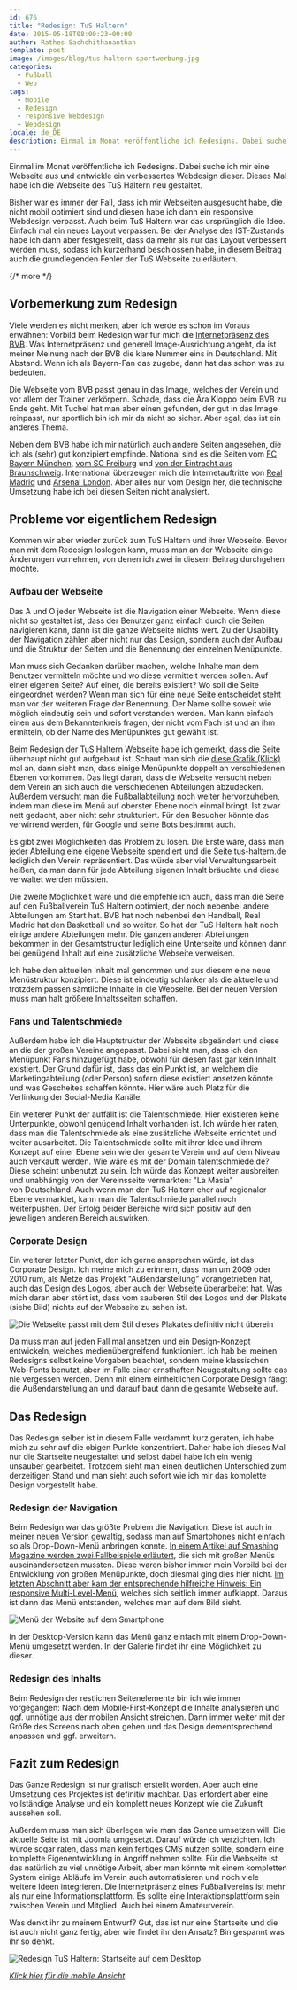 ```yaml
---
id: 676
title: "Redesign: TuS Haltern"
date: 2015-05-18T08:00:23+00:00
author: Rathes Sachchithananthan
template: post
image: /images/blog/tus-haltern-sportwerbung.jpg
categories:
  - Fußball
  - Web
tags:
  - Mobile
  - Redesign
  - responsive Webdesign
  - Webdesign
locale: de_DE
description: Einmal im Monat veröffentliche ich Redesigns. Dabei suche ich mir eine Webseite aus und entwickle ein verbessertes Webdesign dieser. Dieses Mal habe ich die Webseite des TuS Haltern neu gestaltet.
---
```


Einmal im Monat veröffentliche ich Redesigns. Dabei suche ich mir eine Webseite aus und entwickle ein verbessertes Webdesign dieser. Dieses Mal habe ich die Webseite des TuS Haltern neu gestaltet.

Bisher war es immer der Fall, dass ich mir Webseiten ausgesucht habe, die nicht mobil optimiert sind und diesen habe ich dann ein responsive Webdesign verpasst. Auch beim TuS Haltern war das ursprünglich die Idee. Einfach mal ein neues Layout verpassen. Bei der Analyse des IST-Zustands habe ich dann aber festgestellt, dass da mehr als nur das Layout verbessert werden muss, sodass ich kurzerhand beschlossen habe, in diesem Beitrag auch die grundlegenden Fehler der TuS Webseite zu erläutern.

{/* more */}

## Vorbemerkung zum Redesign

Viele werden es nicht merken, aber ich werde es schon im Voraus erwähnen: Vorbild beim Redesign war für mich die [Internetpräsenz des BVB](http://www.bvb.de/). Was Internetpräsenz und generell Image-Ausrichtung angeht, da ist meiner Meinung nach der BVB die klare Nummer eins in Deutschland. Mit Abstand. Wenn ich als Bayern-Fan das zugebe, dann hat das schon was zu bedeuten.

Die Webseite vom BVB passt genau in das Image, welches der Verein und vor allem der Trainer verkörpern. Schade, dass die Ära Kloppo beim BVB zu Ende geht. Mit Tuchel hat man aber einen gefunden, der gut in das Image reinpasst, nur sportlich bin ich mir da nicht so sicher. Aber egal, das ist ein anderes Thema.

Neben dem BVB habe ich mir natürlich auch andere Seiten angesehen, die ich als (sehr) gut konzipiert empfinde. National sind es die Seiten vom [FC Bayern München](http://www.fcbayern.de/de/index.php), [vom SC Freiburg](http://www.scfreiburg.com/) und [von der Eintracht aus Braunschweig](http://www.eintracht.com/start/). International überzeugen mich die Internetauftritte von [Real Madrid](http://www.realmadrid.com/) und [Arsenal London](http://www.arsenal.com/home). Aber alles nur vom Design her, die technische Umsetzung habe ich bei diesen Seiten nicht analysiert.

## Probleme vor eigentlichem Redesign

Kommen wir aber wieder zurück zum TuS Haltern und ihrer Webseite. Bevor man mit dem Redesign loslegen kann, muss man an der Webseite einige Änderungen vornehmen, von denen ich zwei in diesem Beitrag durchgehen möchte.

### Aufbau der Webseite

Das A und O jeder Webseite ist die Navigation einer Webseite. Wenn diese nicht so gestaltet ist, dass der Benutzer ganz einfach durch die Seiten navigieren kann, dann ist die ganze Webseite nichts wert. Zu der Usability der Navigation zählen aber nicht nur das Design, sondern auch der Aufbau und die Struktur der Seiten und die Benennung der einzelnen Menüpunkte.

Man muss sich Gedanken darüber machen, welche Inhalte man dem Benutzer vermitteln möchte und wo diese vermittelt werden sollen. Auf einer eigenen Seite? Auf einer, die bereits existiert? Wo soll die Seite eingeordnet werden? Wenn man sich für eine neue Seite entscheidet steht man vor der weiteren Frage der Benennung. Der Name sollte soweit wie möglich eindeutig sein und sofort verstanden werden. Man kann einfach einen aus dem Bekanntenkreis fragen, der nicht vom Fach ist und an ihm ermitteln, ob der Name des Menüpunktes gut gewählt ist.

Beim Redesign der TuS Haltern Webseite habe ich gemerkt, dass die Seite überhaupt nicht gut aufgebaut ist. Schaut man sich die [diese Grafik (Klick)](/images/blog/navigation-alt-tus-haltern.png) mal an, dann sieht man, dass einige Menüpunkte doppelt an verschiedenen Ebenen vorkommen. Das liegt daran, dass die Webseite versucht neben dem Verein an sich auch die verschiedenen Abteilungen abzudecken. Außerdem versucht man die Fußballabteilung noch weiter hervorzuheben, indem man diese im Menü auf oberster Ebene noch einmal bringt. Ist zwar nett gedacht, aber nicht sehr strukturiert. Für den Besucher könnte das verwirrend werden, für Google und seine Bots bestimmt auch.

Es gibt zwei Möglichkeiten das Problem zu lösen. Die Erste wäre, dass man jeder Abteilung eine eigene Webseite spendiert und die Seite tus-haltern.de lediglich den Verein repräsentiert. Das würde aber viel Verwaltungsarbeit heißen, da man dann für jede Abteilung eigenen Inhalt bräuchte und diese verwaltet werden müssten.

Die zweite Möglichkeit wäre und die empfehle ich auch, dass man die Seite auf den Fußballverein TuS Haltern optimiert, der noch nebenbei andere Abteilungen am Start hat. BVB hat noch nebenbei den Handball, Real Madrid hat den Basketball und so weiter. So hat der TuS Haltern halt noch einige andere Abteilungen mehr. Die ganzen anderen Abteilungen bekommen in der Gesamtstruktur lediglich eine Unterseite und können dann bei genügend Inhalt auf eine zusätzliche Webseite verweisen.

Ich habe den aktuellen Inhalt mal genommen und aus diesem eine neue Menüstruktur konzipiert. Diese ist eindeutig schlanker als die aktuelle und trotzdem passen sämtliche Inhalte in die Webseite. Bei der neuen Version muss man halt größere Inhaltsseiten schaffen.

### Fans und Talentschmiede

Außerdem habe ich die Hauptstruktur der Webseite abgeändert und diese an die der großen Vereine angepasst. Dabei sieht man, dass ich den Menüpunkt Fans hinzugefügt habe, obwohl für diesen fast gar kein Inhalt existiert. Der Grund dafür ist, dass das ein Punkt ist, an welchem die Marketingabteilung (oder Person) sofern diese existiert ansetzen könnte und was Gescheites schaffen könnte. Hier wäre auch Platz für die Verlinkung der Social-Media Kanäle.

Ein weiterer Punkt der auffällt ist die Talentschmiede. Hier existieren keine Unterpunkte, obwohl genügend Inhalt vorhanden ist. Ich würde hier raten, dass man die Talentschmiede als eine zusätzliche Webseite errichtet und weiter ausarbeitet. Die Talentschmiede sollte mit ihrer Idee und ihrem Konzept auf einer Ebene sein wie der gesamte Verein und auf dem Niveau auch verkauft werden. Wie wäre es mit der Domain talentschmiede.de? Diese scheint unbenutzt zu sein. Ich würde das Konzept weiter ausbreiten und unabhängig von der Vereinsseite vermarkten: "La Masia" von Deutschland. Auch wenn man den TuS Haltern eher auf regionaler Ebene vermarktet, kann man die Talentschmiede parallel noch weiterpushen. Der Erfolg beider Bereiche wird sich positiv auf den jeweiligen anderen Bereich auswirken.

### Corporate Design

Ein weiterer letzter Punkt, den ich gerne ansprechen würde, ist das Corporate Design. Ich meine mich zu erinnern, dass man um 2009 oder 2010 rum, als Metze das Projekt "Außendarstellung" vorangetrieben hat, auch das Design des Logos, aber auch der Webseite überarbeitet hat. Was mich daran aber stört ist, dass vom sauberen Stil des Logos und der Plakate (siehe Bild) nichts auf der Webseite zu sehen ist.

![Die Webseite passt mit dem Stil dieses Plakates definitiv nicht überein](/images/blog/tus-haltern-sportwerbung.jpg)

Da muss man auf jeden Fall mal ansetzen und ein Design-Konzept entwickeln, welches medienübergreifend funktioniert. Ich hab bei meinen Redesigns selbst keine Vorgaben beachtet, sondern meine klassischen Web-Fonts benutzt, aber im Falle einer ernsthaften Neugestaltung sollte das nie vergessen werden. Denn mit einem einheitlichen Corporate Design fängt die Außendarstellung an und darauf baut dann die gesamte Webseite auf.

## Das Redesign

Das Redesign selber ist in diesem Falle verdammt kurz geraten, ich habe mich zu sehr auf die obigen Punkte konzentriert. Daher habe ich dieses Mal nur die Startseite neugestaltet und selbst dabei habe ich ein wenig unsauber gearbeitet. Trotzdem sieht man einen deutlichen Unterschied zum derzeitigen Stand und man sieht auch sofort wie ich mir das komplette Design vorgestellt habe.

### Redesign der Navigation

Beim Redesign war das größte Problem die Navigation. Diese ist auch in meiner neuen Version gewaltig, sodass man auf Smartphones nicht einfach so als Drop-Down-Menü anbringen konnte. [In einem Artikel auf Smashing Magazine werden zwei Fallbeispiele erläutert](http://www.smashingmagazine.com/2013/09/11/responsive-navigation-on-complex-websites/), die sich mit großen Menüs auseinandersetzen mussten. Diese waren bisher immer mein Vorbild bei der Entwicklung von großen Menüpunkte, doch diesmal ging dies hier nicht. [Im letzten Abschnitt aber kam der entsprechende hilfreiche Hinweis: Ein responsive Multi-Level-Menü](http://tympanus.net/Development/ResponsiveMultiLevelMenu/index.html), welches sich seitlich immer aufklappt. Daraus ist dann das Menü entstanden, welches man auf dem Bild sieht.

![Menü der Website auf dem Smartphone](/images/blog/tus-haltern-redesign-menue.png)

In der Desktop-Version kann das Menü ganz einfach mit einem Drop-Down-Menü umgesetzt werden. In der Galerie findet ihr eine Möglichkeit zu dieser.

### Redesign des Inhalts

Beim Redesign der restlichen Seitenelemente bin ich wie immer vorgegangen: Nach dem Mobile-First-Konzept die Inhalte analysieren und ggf. unnötige aus der mobilen Ansicht streichen. Dann immer weiter mit der Größe des Screens nach oben gehen und das Design dementsprechend anpassen und ggf. erweitern.

## Fazit zum Redesign

Das Ganze Redesign ist nur grafisch erstellt worden. Aber auch eine Umsetzung des Projektes ist definitiv machbar. Das erfordert aber eine vollständige Analyse und ein komplett neues Konzept wie die Zukunft aussehen soll.

Außerdem muss man sich überlegen wie man das Ganze umsetzen will. Die aktuelle Seite ist mit Joomla umgesetzt. Darauf würde ich verzichten. Ich würde sogar raten, dass man kein fertiges CMS nutzen sollte, sondern eine komplette Eigenentwicklung in Angriff nehmen sollte. Für die Webseite ist das natürlich zu viel unnötige Arbeit, aber man könnte mit einem kompletten System einige Abläufe im Verein auch automatisieren und noch viele weitere Ideen integrieren. Die Internetpräsenz eines Fußballvereins ist mehr als nur eine Informationsplattform. Es sollte eine Interaktionsplattform sein zwischen Verein und Mitglied. Auch bei einem Amateurverein.

Was denkt ihr zu meinem Entwurf? Gut, das ist nur eine Startseite und die ist auch nicht ganz fertig, aber wie findet ihr den Ansatz? Bin gespannt was ihr so denkt.

![Redesign TuS Haltern: Startseite auf dem Desktop](/images/blog/tushaltern-redesign-index-desktop.jpg)

[_Klick hier für die mobile Ansicht_](/images/blog/tus-haltern-redesign-index-mobile.jpg)
